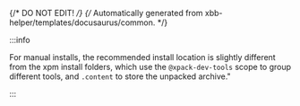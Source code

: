 {/* DO NOT EDIT! */}
{/* Automatically generated from xbb-helper/templates/docusaurus/common. */}

:::info

For manual installs, the recommended
install location is slightly different from the xpm install folders,
which use the `@xpack-dev-tools` scope to group different tools,
and `.content` to store the unpacked archive."

:::
